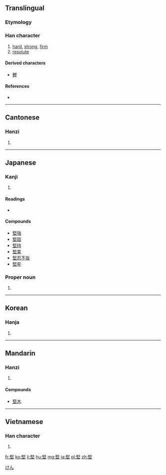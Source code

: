{{also|坚}}
==Translingual==
{{zh-hanzi-box|[[坚]]|堅}}

===Etymology===
{{Han compound|臤|土|ls=psc|c1=p|c2=s}}

===Han character===
{{Han char|rn=32|rad=土|as=09|sn=12|four=7710<sub>4</sub>|canj=尸水土 (SEG)|ids=⿱[[臤]][[土]]}}

# [[hard]], [[strong]], [[firm]]
# [[resolute]]

====Derived characters====
* [[鰹]]

====References====
* {{Han ref|kx=0232.030|dkj=05210|dj=0469.050|hdz=10451.040|uh=5805|ud=22533|bh=B0ED|bd=45293}}

----

==Cantonese==

===Hanzi===
{{yue-hanzi|jyut=[[gin1]]|y=gin1|sim=坚}}

# {{defn|lang=yue|sort=土09}}

----

==Japanese==

===Kanji===
{{ja-kanji|grade=c|rs=土09}}

# {{defn|lang=ja|sort=土09}}

====Readings====
* {{ja-readings|on=[[けん]] (ken)|kun=[[かたい]] (katai), [[かたく]] (kataku)}}

====Compounds====
* [[堅強]]
* [[堅固]]
* [[堅持]]
* [[堅実]]
* [[堅忍不抜]]
* [[堅牢]]

===Proper noun===
{{ja-pos|k|proper|hira=けん|rom=Ken}}

# {{given name|male|lang=ja}}

[[Category:Japanese male given names|けん]]

----

==Korean==

===Hanja===
{{ko-hanja|hangeul=견|rv=gyeon|mr=kyŏn}}

# {{defn|lang=ko|sort=土09}}

----

==Mandarin==

===Hanzi===
{{cmn-hanzi|sim=坚|pin=[[jiān]] ([[jian1]])|wg=chien<sup>1</sup>}}

# {{defn|lang=cmn|sort=土09}}

====Compounds====
* [[堅木]]

----

==Vietnamese==

===Han character===
{{vi-hantu|[[kiên]], [[keng]], [[kiêng]], [[gắn]], [[ghiền]]|rs=土09}}

# {{defn|lang=vi|sort=土09}}

[[fr:堅]]
[[ko:堅]]
[[li:堅]]
[[hu:堅]]
[[mg:堅]]
[[ja:堅]]
[[pl:堅]]
[[zh:堅]]
